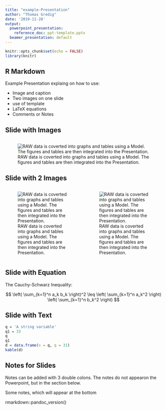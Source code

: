 ```yaml
---
title: "example-Presentation"
author: "Thomas Gredig"
date: '2019-11-28'
output:
  powerpoint_presentation:
    reference_doc: ppt-template.pptx
  beamer_presentation: default
---
```


```r
knitr::opts_chunk$set(echo = FALSE)
library(knitr)
```

## R Markdown

Example Presentation explaing on how to use:

- Image and caption
- Two images on one slide
- use of template
- LaTeX equations
- Comments or Notes




## Slide with Images
```r
```
![RAW data is coverted into graphs and tables using a Model. The figures and tables are then integrated into the Presentation.](images/RAW-Model-Output.png)

## Slide with 2 Images

:::::::::::::: {.columns}
::: {.column}
![RAW data is coverted into graphs and tables using a Model. The figures and tables are then integrated into the Presentation.](images/RAW-Model-Output.png)
:::
::: {.column}
![RAW data is coverted into graphs and tables using a Model. The figures and tables are then integrated into the Presentation.](images/RAW-Model-Output.png)
:::
::::::::::::::


## Slide with Equation


The Cauchy-Schwarz Inequality:  

$$
\left( \sum_{k=1}^n a_k b_k \right)^2 
\leq 
\left( \sum_{k=1}^n a_k^2 \right) 
\left( \sum_{k=1}^n b_k^2 \right) 
$$


## Slide with Text

```r
q = 'A string variable'
q1 = 33
q
q1
d = data.frame(s = q, q = 31)
kable(d)
```

## Notes for Slides

Notes can be added with 3 double colons. The notes do not appearon the Powerpoint, but in the section below.

::: notes
Some notes, which will appear at the bottom
:::
rmarkdown::pandoc_version()
